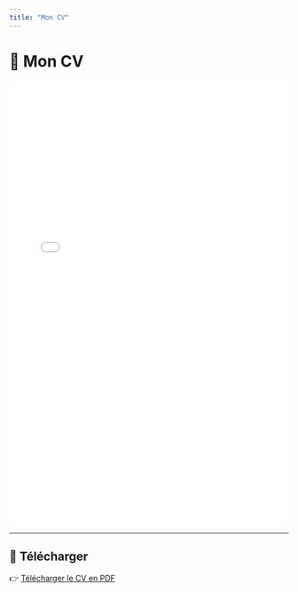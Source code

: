 ```yaml
---
title: "Mon CV"
---
```


# 📄 Mon CV

<iframe src="william_farin.pdf" width="100%" height="800px" style="border: none;">

</iframe>

------------------------------------------------------------------------

## 🔗 Télécharger

👉 [Télécharger le CV en PDF](files/cv.pdf){target="_blank"}
